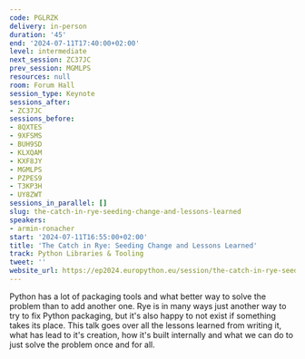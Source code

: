 ```yaml
---
code: PGLRZK
delivery: in-person
duration: '45'
end: '2024-07-11T17:40:00+02:00'
level: intermediate
next_session: ZC37JC
prev_session: MGMLPS
resources: null
room: Forum Hall
session_type: Keynote
sessions_after:
- ZC37JC
sessions_before:
- 8QXTES
- 9XFSMS
- BUH9SD
- KLXQAM
- KXF8JY
- MGMLPS
- PZPES9
- T3KP3H
- UY8ZWT
sessions_in_parallel: []
slug: the-catch-in-rye-seeding-change-and-lessons-learned
speakers:
- armin-ronacher
start: '2024-07-11T16:55:00+02:00'
title: 'The Catch in Rye: Seeding Change and Lessons Learned'
track: Python Libraries & Tooling
tweet: ''
website_url: https://ep2024.europython.eu/session/the-catch-in-rye-seeding-change-and-lessons-learned
---
```


Python has a lot of packaging tools and what better way to solve the problem than to add another one. Rye is in many ways just another way to try to fix Python packaging, but it's also happy to not exist if something takes its place. This talk goes over all the lessons learned from writing it, what has lead to it's creation, how it's built internally and what we can do to just solve the problem once and for all.